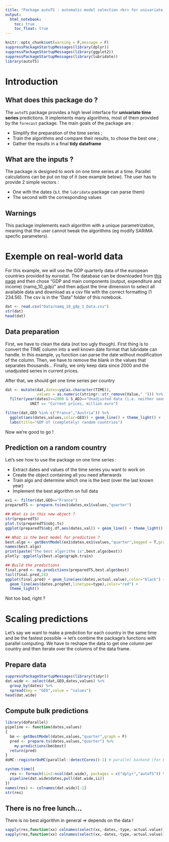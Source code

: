 ```yaml
---
title: "Package autoTS : automatic model selection <br> for univariate time series prediction"
output:
  html_notebook:
    toc: true
    toc_float: true
---
```


```r
knitr::opts_chunk$set(warning = F,message = F)
suppressPackageStartupMessages(library(dplyr))
suppressPackageStartupMessages(library(ggplot2))
suppressPackageStartupMessages(library(lubridate))
library(autoTS)
```


# Introduction

## What does this package do ?

The `autoTS` package provides a high level interface for **univariate time series** predictions. It implements many algorithms, most of them provided by the `forecast` package. The main goals of the package are :

- Simplify the preparation of the time series ;
- Train the algorithms and compare their results, to chose the best one ;
- Gather the results in a final **tidy dataframe** 

## What are the inputs ?

The package is designed to work on one time series at a time. Parallel calculations can be put on top of it (see example below). The user has to provide 2 simple vectors :

- One with the dates (s.t. the `lubridate` package can parse them)
- The second with the corresponding values

## Warnings

This package implements each algorithm with a unique parametrization, meaning that the user cannot tweak the algorithms (eg modify SARIMA specfic parameters). 

# Exemple on real-world data

For this example, we will use the GDP quarterly data of the european countries provided by eurostat. The database can be downloaded from [this page](https://ec.europa.eu/eurostat/web/national-accounts/data/database) and then chose "GDP and main components (output, expenditure and income) (namq_10_gdp)" and then adjust the time dimension to select all available data and download as a csv file with the correct formatting (1 234.56). The csv is in the "Data" folder of this notebook.

```r
dat <- read.csv("Data/namq_10_gdp_1_Data.csv")
str(dat)
head(dat)
```

## Data preparation

First, we have to clean the data (not too ugly though). First thing is to convert the TIME column into a well known date format that lubridate can handle. In this example, `yq` function can parse the date without modification of the column. Then, we have to remove the blank in the values that separates thousands...
Finally, we only keep data since 2000 and the unadjusted series in current prices.

After that, we should get one time series per country

```r
dat <- mutate(dat,dates=yq(as.character(TIME)),
              values = as.numeric(stringr::str_remove(Value," "))) %>% 
  filter(year(dates)>=2000 & S_ADJ=="Unadjusted data (i.e. neither seasonally adjusted nor calendar adjusted data)" &
           UNIT == "Current prices, million euro")

filter(dat,GEO %in% c("France","Austria")) %>% 
  ggplot(aes(dates,values,color=GEO)) + geom_line() + theme_light() +
  labs(title="GDP of (completely) random countries")
```

Now we're good to go !

## Prediction on a random country

Let's see how to use the package on one time series :

- Extract dates and values of the time series you want to work on
- Create the object containing all you need afterwards
- Train algo and determine which one is the best (over the last known year)
- Implement the best algorithm on full data

```r
ex1 <- filter(dat,GEO=="France") 
preparedTS <- prepare.ts(ex1$dates,ex1$values,"quarter")

## What is in this new object ?
str(preparedTS)
plot.ts(preparedTS$obj.ts)
ggplot(preparedTS$obj.df,aes(dates,val)) + geom_line() + theme_light()

## What is the best model for prediction ?
best.algo <- getBestModel(ex1$dates,ex1$values,"quarter",bagged = T,graph = F)
names(best.algo)
print(paste("The best algorithm is",best.algo$best))
plotly::ggplotly(best.algo$graph.train)

## Build the predictions
final.pred <- my.predictions(preparedTS,best.algo$best)
tail(final.pred,24)
ggplot(final.pred) + geom_line(aes(dates,actual.value),color="black") + 
  geom_line(aes(dates,prophet,linetype=type),color="red") +
  theme_light() 
```

Not too bad, right ?

# Scaling predictions

Let's say we want to make a prediction for each country in the same time and be the fastest possible $\rightarrow$ let's combine the package's functions with parallel computing. We have to reshape the data to get one column per country and then iterate over the columns of the data frame.

## Prepare data 

```r
suppressPackageStartupMessages(library(tidyr))
dat.wide <- select(dat,GEO,dates,values) %>% 
  group_by(dates) %>% 
  spread(key = "GEO",value = "values")
head(dat.wide)
```

## Compute bulk predictions

```r
library(doParallel)
pipeline <- function(dates,values)
{
  bm <- getBestModel(dates,values,"quarter",graph = F)
  pred <- prepare.ts(dates,values,"quarter") %>% 
    my.predictions(bm$best)
  return(pred)
}
doMC::registerDoMC(parallel::detectCores()-1) # parallel backend (for UNIX)

system.time({
  res <- foreach(ii=2:ncol(dat.wide),.packages = c("dplyr","autoTS")) %dopar%
  pipeline(dat.wide$dates,pull(dat.wide,ii))
})
names(res) <- colnames(dat.wide)[-1]
str(res)
```

## There is no free lunch...

There is no best algorithm in general $\Rightarrow$ depends on the data !

```r
sapply(res,function(xx) colnames(select(xx,-dates,-type,-actual.value)) ) %>% table()
sapply(res,function(xx) colnames(select(xx,-dates,-type,-actual.value)) )
```

